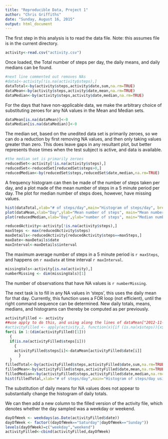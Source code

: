 ```yaml
---
title: "Reproducible Data, Project 1"
author: "Chris Griffiths"
date: "Sunday, August 16, 2015"
output: html_document
---
```


The first step in this analysis is to read the data file. Note: this assumes file is in the current directory.
```r
activity<-read.csv("activity.csv")
```
Once loaded, the Total number of steps per day, the daily means, and daily medians can be found.
```r
#next line commented out removes NAs
#data1<-activity[!is.na(activity$steps),]
dataTotal<-by(activity$steps,activity$date,sum,na.rm=TRUE)
dataMean<-by(activity$steps,activity$date,mean,na.rm=TRUE)
dataMedian<-by(activity$steps,activity$date,median,na.rm=TRUE)
```
For the days that have non-applicable data, we make the arbitrary choice of substituting zeroes for any NA values in the Mean and Median sets.
```r
dataMean[is.na(dataMean)]<-0
dataMedian[is.na(dataMedian)]<-0
```
The median set, based on the unedited data set is primarily zeroes, so we can do a reduction by first removing NA values, and then only taking values greater than zero. This does leave gaps in any resultant plot, but better represents those times when the test subject is active, and data is available.
```r
#the median set is primarily zeroes
reducedSet<-activity[!is.na(activity$steps),]
reducedSet<-reducedSet[reducedSet$steps>0,]
reducedMedian<-by(reducedSet$steps,reducedSet$date,median,na.rm=TRUE)
```
A frequency histogram can then be made of the number of steps taken per day, and a plot made of the mean number of steps in a 5 minute period per day. The plot for median number of steps does, however, have missing values.

```r
hist(dataTotal,xlab="# of steps/day",main="Histogram of steps/day", breaks=25)
plot(dataMean,xlab="Day",ylab="Mean number of steps", main="Mean number of steps", type = "l")
plot(reducedMedian,xlab="Day",ylab="number of steps", main="Median number of steps", type = "l")
```

```r
reducedActivity<-activity[!is.na(activity$steps),]
maxSteps <- max(reducedActivity$steps)
maxDetails<-reducedActivity[reducedActivity$steps==maxSteps,]
maxDate<-maxDetails$date
maxInterval<-maxDetails$interval
```
The maximum average number of steps in a 5 minute period is `r maxSteps`, and happens on `r maxDate` at time interval `r maxInterval`.
```r
missingVals<-activity[is.na(activity),]
numberMissing <- dim(missingVals)[1]
```
The number of observations that have NA values is `r numberMissing`.

The next task is to fill in any NA values in 'steps', this uses the daily mean for that day. Currently, this function uses a FOR loop (not efficient), until the right command sequence can be determined. New daily totals, means, medians, and histograms can thereby be computed as per previously.

```r
activityFilled <- activity
##use apply to do this, and using along the lines of dataMean["2012-11-26"] this is currently throwing an error
#activityFilled <- apply(activity,2, function(x){if (is.na(x$steps)){x$steps=dataMean[x$date]}})
for(i in 1:(dim(activityFilled)[1]))
  {
  if(is.na(activityFilled$steps[i])) 
    {
    activityFilled$steps[i]<-dataMean[activityFilled$date[i]]
      }
  }
filledTotal<-by(activityFilled$steps,activityFilled$date,sum,na.rm=TRUE)
filledMean<-by(activityFilled$steps,activityFilled$date,mean,na.rm=TRUE)
filledMedian<-by(activityFilled$steps,activityFilled$date,median,na.rm=TRUE)
hist(filledTotal,xlab="# of steps/day",main="Histogram of steps/day using filled-in dataset", breaks=25)
```

The substitution of daily means for NA values does not appear to substantially change the histogram of daily totals.

We can then add a new column to the filled version of the activity file, which denotes whether the day sampled was a weekday or weekend.
```r
dayOfWeek <- weekdays(as.Date(activityFilled$date))
dayOfWeek <- factor((dayOfWeek=="Saturday"|dayOfWeek=="Sunday"))
levels(dayOfWeek)=c("weekday","weekend")
activityFilled<-cbind(activityFilled,dayOfWeek)
```
